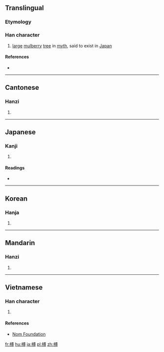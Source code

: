 ==Translingual==

===Etymology===
{{Han compound|木|尃|c1=s|c2=p|t1=wood|ls=psc}}

===Han character===
{{Han char|rn=75|rad=木|as=10|sn=14|four=43942|canj=DIBI|ids=⿰木尃}}

# [[large]] [[mulberry]] [[tree]] in [[myth]], said to exist in [[Japan]]

====References====
* {{Han ref|kx=0542.240|dkj=15222|dj=0930.330|hdz=21262.060|uh=6991|ud=27025|bh=E246|bd=57926}}

----

==Cantonese==

===Hanzi===
{{yue-hanzi|jyut=|y=fu4}}

# {{defn|lang=yue|sort=木10}}

----

==Japanese==

===Kanji===
{{ja-kanji|grade=|rs=木10}}

# {{defn|lang=ja|sort=木10}}

====Readings====
* {{ja-readings|on=[[ふ]] (fu)|kun=[[くれ]] (kure)}}

----

==Korean==

===Hanja===
{{ko-hanja|hangeul=부|eumhun=|rv=bu|mr=pu|y=pu}}

# {{defn|lang=ko|sort=木10}}

----

==Mandarin==

===Hanzi===
{{cmn-hanzi|pin=[[fú]] ([[fu2]]), [[fù]] ([[fu4]])|wg=fu<sup>2</sup>, fu<sup>4</sup>}}

# {{defn|lang=cmn|sort=木10}}

----

==Vietnamese==

===Han character===
{{vi-readings|rs=木10| hanviet = [[roi]], [[rui]]}}

# {{defn|lang=vi|sort=木10}}

====References====
*[http://nomfoundation.org/common/nom_details.php?codepoint=6991 Nom Foundation]

[[fr:榑]]
[[hu:榑]]
[[ja:榑]]
[[pl:榑]]
[[zh:榑]]